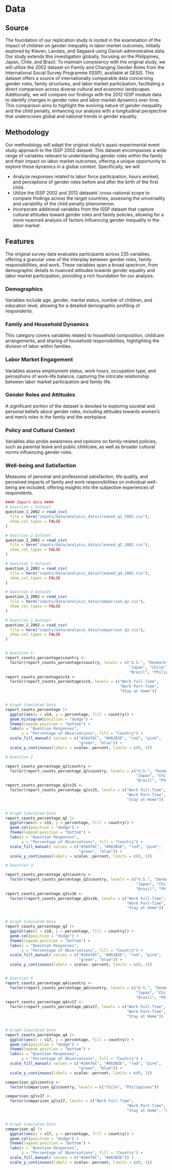 
# Data 

## Source
The foundation of our replication study is rooted in the examination of the impact of children on gender inequality in labor market outcomes, initially explored by Kleven, Landais, and Søgaard using Danish administrative data. Our study extends this investigation globally, focusing on the Philippines, Japan, Chile, and Brazil. To maintain consistency with the original study, we will utilize the 2002 dataset on Family and Changing Gender Roles from the International Social Survey Programme (ISSP), available at GESIS. This dataset offers a source of internationally comparable data concerning gender roles, family structures, and labor market participation, facilitating a direct comparison across diverse cultural and economic landscapes. Additionally, we will compare our findings with the 2012 ISSP module data to identify changes in gender roles and labor market dynamics over time. This comparison aims to highlight the evolving nature of gender inequality and the child penalty, enhancing our analysis with a longitudinal perspective that underscores global and national trends in gender equality.

## Methodology
Our methodology will adapt the original study's quasi-experimental event study approach to the ISSP 2002 dataset. This dataset encompasses a wide range of variables relevant to understanding gender roles within the family and their impact on labor market outcomes, offering a unique opportunity to explore these dynamics in a global context. Specifically, we will:

- Analyze responses related to labor force participation, hours worked, and perceptions of gender roles before and after the birth of the first child.
- Utilize the ISSP 2002 and 2012 datasets’ cross-national scope to compare findings across the target countries, assessing the universality and variability of the child penalty phenomenon.
- Incorporate additional variables from the ISSP dataset that capture cultural attitudes toward gender roles and family policies, allowing for a more nuanced analysis of factors influencing gender inequality in the labor market.

## Features
The original survey data evaluates participants across 235 variables, offering a granular view of the interplay between gender roles, family responsibilities, and work. These variables span a broad spectrum, from demographic details to nuanced attitudes towards gender equality and labor market participation, providing a rich foundation for our analysis.

### Demographics
Variables include age, gender, marital status, number of children, and education level, allowing for a detailed demographic profiling of respondents.

### Family and Household Dynamics
This category covers variables related to household composition, childcare arrangements, and sharing of household responsibilities, highlighting the division of labor within families.

### Labor Market Engagement
Variables assess employment status, work hours, occupation type, and perceptions of work-life balance, capturing the intricate relationship between labor market participation and family life.

### Gender Roles and Attitudes
A significant portion of the dataset is devoted to exploring societal and personal beliefs about gender roles, including attitudes towards women's and men's roles in the family and the workplace.

### Policy and Cultural Context
Variables also probe awareness and opinions on family-related policies, such as parental leave and public childcare, as well as broader cultural norms influencing gender roles.

### Well-being and Satisfaction
Measures of personal and professional satisfaction, life quality, and perceived impacts of family and work responsibilities on individual well-being are included, offering insights into the subjective experiences of respondents.


```r
#### Import data ####
# Question 1 Dataset
question_1_2002 = read_csv(
  file = here("inputs/data/analysis_data/cleaned_q1_2002.csv"),
  show_col_types = FALSE
)

# Question 2 Dataset
question_1_2002 = read_csv(
  file = here("inputs/data/analysis_data/cleaned_q2_2002.csv"),
  show_col_types = FALSE
)

# Question 3 Dataset
question_1_2002 = read_csv(
  file = here("inputs/data/analysis_data/cleaned_q4_2002.csv"),
  show_col_types = FALSE
)

# Question 4 Dataset
question_1_2002 = read_csv(
  file = here("inputs/data/analysis_data/comparison_q2.csv"),
  show_col_types = FALSE
)

# Question 1 Dataset
question_1_2002 = read_csv(
  file = here("inputs/data/analysis_data/comparison_q3.csv"),
  show_col_types = FALSE
)



```



```r
# Question 1: 
report_counts_percentage$country <- 
  factor(report_counts_percentage$country, levels = c("U.S.", "Denmark", 
                                                      "Japan", "Chile", 
                                                      "Brazil", "Philippines"))
report_counts_percentage$v14 <-
  factor(report_counts_percentage$v14, levels = c("Work Full-Time", 
                                                  "Work Part-Time", 
                                                  "Stay at Home"))


# Graph Simulated Data
report_counts_percentage |>
  ggplot(aes(x = v14, y = percentage, fill = country)) +
  geom_histogram(position = "dodge") +
  theme(legend.position = "bottom") +
  labs(x = "Question Responses",
       y = "Percentage of Observations", fill = "Country") +
  scale_fill_manual( values = c("#26476C", "#863B3E", "red", "pink", 
                                "green", "blue")) +
  scale_y_continuous(labels = scales::percent, limits = c(0, 1))
```


```r

# Question 2

report_counts_percentage_q2$country <- 
  factor(report_counts_percentage_q2$country, levels = c("U.S.", "Denmark", 
                                                         "Japan", "Chile", 
                                                         "Brazil", "Philippines"))
report_counts_percentage_q2$v15 <-
  factor(report_counts_percentage_q2$v15, levels = c("Work Full-Time", 
                                                     "Work Part-Time", 
                                                     "Stay at Home"))


# Graph Simulated Data
report_counts_percentage_q2 |>
  ggplot(aes(x = v15, y = percentage, fill = country)) +
  geom_col(position = "dodge") +
  theme(legend.position = "bottom") +
  labs(x = "Question Responses",
       y = "Percentage of Observations", fill = "Country") +
  scale_fill_manual( values = c("#26476C", "#863B3E", "red", "pink", 
                                "green", "blue")) +
  scale_y_continuous(labels = scales::percent, limits = c(0, 1))

```



```r

# Question 3

report_counts_percentage_q3$country <- 
  factor(report_counts_percentage_q3$country, levels = c("U.S.", "Denmark", 
                                                         "Japan", "Chile", 
                                                         "Brazil", "Philippines"))
report_counts_percentage_q3$v16 <-
  factor(report_counts_percentage_q3$v16, levels = c("Work Full-Time", 
                                                     "Work Part-Time", 
                                                     "Stay at Home"))


# Graph Simulated Data
report_counts_percentage_q3 |>
  ggplot(aes(x = v16, y = percentage, fill = country)) +
  geom_col(position = "dodge") +
  theme(legend.position = "bottom") +
  labs(x = "Question Responses",
       y = "Percentage of Observations", fill = "Country") +
  scale_fill_manual( values = c("#26476C", "#863B3E", "red", "pink", 
                                "green", "blue")) +
  scale_y_continuous(labels = scales::percent, limits = c(0, 1))



```



```r
# Question 4
report_counts_percentage_q4$country <- 
  factor(report_counts_percentage_q4$country, levels = c("U.S.", "Denmark", 
                                                         "Japan", "Chile", 
                                                         "Brazil", "Philippines"))
report_counts_percentage_q4$v17 <-
  factor(report_counts_percentage_q4$v17, levels = c("Work Full-Time", 
                                                     "Work Part-Time", 
                                                     "Stay at Home"))


# Graph Simulated Data
report_counts_percentage_q4 |>
  ggplot(aes(x = v17, y = percentage, fill = country)) +
  geom_col(position = "dodge") +
  theme(legend.position = "bottom") +
  labs(x = "Question Responses",
       y = "Percentage of Observations", fill = "Country") +
  scale_fill_manual( values = c("#26476C", "#863B3E", "red", "pink", 
                                "green", "blue")) +
  scale_y_continuous(labels = scales::percent, limits = c(0, 1))
```


```r
comparison_q2$country <- 
  factor(comparison_q2$country, levels = c("Chile", "Philippines"))

comparison_q2$v17 <-
  factor(comparison_q2$v17, levels = c("Work Full-Time", 
                                                     "Work Part-Time", 
                                                     "Stay at Home", "Can't Choose", "No Answer"))


# Graph Simulated Data
comparison_q2 |>
  ggplot(aes(x = v17, y = percentage, fill = country)) +
  geom_col(position = "dodge") +
  theme(legend.position = "bottom") +
  labs(x = "Question Responses",
       y = "Percentage of Observations", fill = "Country") +
  scale_fill_manual( values = c("#26476C", "#863B3E")) +
  scale_y_continuous(labels = scales::percent, limits = c(0, 1))
```



